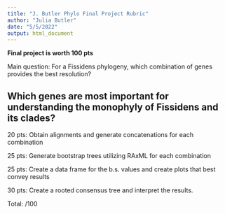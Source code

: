 ```yaml
---
title: "J. Butler Phylo Final Project Rubric"
author: "Julia Butler"
date: "5/5/2022"
output: html_document
---
```


**Final project is worth 100 pts**

Main question: For a Fissidens phylogeny, which combination of genes provides the best resolution?

Which genes are most important for understanding the monophyly of Fissidens and its clades?
------------------

20 pts: Obtain alignments and generate concatenations for each combination 

25 pts: Generate bootstrap trees utilizing RAxML for each combination

25 pts: Create a data frame for the b.s. values and create plots that best convey results

30 pts: Create a rooted consensus tree and interpret the results.

Total:      /100


